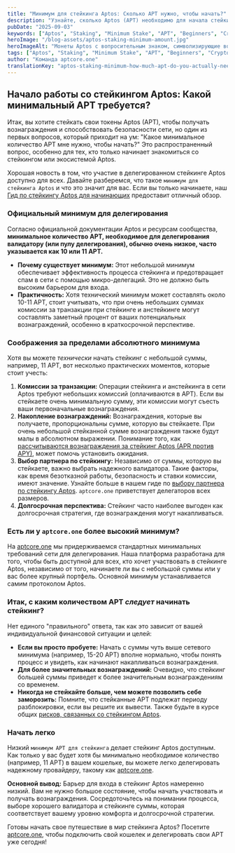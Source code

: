 ```yaml
---
title: "Минимум для стейкинга Aptos: Сколько APT нужно, чтобы начать?"
description: "Узнайте, сколько Aptos (APT) необходимо для начала стейкинга и получения вознаграждений. Изучите официальные требования и практические советы для новичков."
pubDate: "2025-09-03"
keywords: ["Aptos", "Staking", "Minimum Stake", "APT", "Beginners", "Crypto Staking", "aptcore.one"]
heroImage: "/blog-assets/aptos-staking-minimum-amount.jpg"
heroImageAlt: "Монеты Aptos с вопросительным знаком, символизирующие вопрос о минимальном количестве APT для стейкинга"
tags: ["Aptos", "Staking", "Minimum Stake", "APT", "Beginners", "Crypto Staking", "aptcore.one"]
author: "Команда aptcore.one"
translationKey: "aptos-staking-minimum-how-much-apt-do-you-actually-need-to-start"
---
```


## Начало работы со стейкингом Aptos: Какой минимальный APT требуется?

Итак, вы хотите стейкать свои токены Aptos (APT), чтобы получать вознаграждения и способствовать безопасности сети, но один из первых вопросов, который приходит на ум: "Какое минимальное количество APT мне нужно, чтобы начать?" Это распространенный вопрос, особенно для тех, кто только начинает знакомиться со стейкингом или экосистемой Aptos.

Хорошая новость в том, что участие в делегированном стейкинге Aptos доступно для всех. Давайте разберемся, что такое `минимум для стейкинга Aptos` и что это значит для вас. Если вы только начинаете, наш [Гид по стейкингу Aptos для начинающих](/blog/ru/rukovodstvo-dlya-nachinayushchih-po-stejkingu-aptos-apt-na-aptcore-one) предоставит отличный обзор.

### Официальный минимум для делегирования

Согласно официальной документации Aptos и ресурсам сообщества, **минимальное количество APT, необходимое для делегирования валидатору (или пулу делегирования), обычно очень низкое, часто указывается как 10 или 11 APT.**

* **Почему существует минимум:** Этот небольшой минимум обеспечивает эффективность процесса стейкинга и предотвращает спам в сети с помощью микро-делегаций. Это не должно быть высоким барьером для входа.
* **Практичность:** Хотя технический минимум может составлять около 10-11 APT, стоит учитывать, что при очень небольших суммах комиссии за транзакции при стейкинге и анстейкинге могут составлять заметный процент от ваших потенциальных вознаграждений, особенно в краткосрочной перспективе.

### Соображения за пределами абсолютного минимума

Хотя вы можете *технически* начать стейкинг с небольшой суммы, например, 11 APT, вот несколько практических моментов, которые стоит учесть:

1. **Комиссии за транзакции:** Операции стейкинга и анстейкинга в сети Aptos требуют небольших комиссий (оплачиваются в APT). Если вы стейкаете очень минимальную сумму, эти комиссии могут съесть ваши первоначальные вознаграждения.
2. **Накопление вознаграждений:** Вознаграждения, которые вы получаете, пропорциональны сумме, которую вы стейкаете. При очень небольшой стейканной сумме вознаграждения также будут малы в абсолютном выражении. Понимание того, как [рассчитываются вознаграждения за стейкинг Aptos (APR против APY)](/blog/ru/nagrady-za-steking-aptos-raznica-mezhdu-apr-i-apy-i-kak-ih-pokazyvaet-aptcore-one), может помочь установить ожидания.
3. **Выбор партнера по стейкингу:** Независимо от суммы, которую вы стейкаете, важно выбрать надежного валидатора. Такие факторы, как время безотказной работы, безопасность и ставки комиссии, имеют значение. Узнайте больше в нашем гиде по [выбору партнера по стейкингу Aptos](/blog/ru/vybor-partnera-dlya-stejkinga-aptos-maksimizirujte-nagrady-i-bezopasnost-s-aptcore-one). `aptcore.one` приветствует делегаторов всех размеров.
4. **Долгосрочная перспектива:** Стейкинг часто наиболее выгоден как долгосрочная стратегия, где вознаграждения могут накапливаться.

### Есть ли у `aptcore.one` более высокий минимум?

На [aptcore.one](https://aptcore.one) мы придерживаемся стандартных минимальных требований сети для делегирования. Наша платформа разработана для того, чтобы быть доступной для всех, кто хочет участвовать в стейкинге Aptos, независимо от того, начинаете ли вы с небольшой суммы или у вас более крупный портфель. Основной минимум устанавливается самим протоколом Aptos.

### Итак, с каким количеством APT *следует* начинать стейкинг?

Нет единого "правильного" ответа, так как это зависит от вашей индивидуальной финансовой ситуации и целей:

* **Если вы просто пробуете:** Начать с суммы чуть выше сетевого минимума (например, 15-20 APT) вполне нормально, чтобы понять процесс и увидеть, как начинают накапливаться вознаграждения.
* **Для более значительных вознаграждений:** Очевидно, что стейкинг большей суммы приведет к более значительным вознаграждениям со временем.
* **Никогда не стейкайте больше, чем можете позволить себе заморозить:** Помните, что стейканные APT подлежат периоду разблокировки, если вы решите их вывести. Также будьте в курсе общих [рисков, связанных со стейкингом Aptos](/blog/ru/riski-stekinga-aptos-ponyatnoe-rukovodstvo-po-ih-snizheniyu).

### Начать легко

Низкий `минимум APT для стейкинга` делает стейкинг Aptos доступным. Как только у вас будет хотя бы минимально необходимое количество (например, 11 APT) в вашем кошельке, вы можете легко делегировать надежному провайдеру, такому как [aptcore.one](https://aptcore.one).

**Основной вывод:**
Барьер для входа в стейкинг Aptos намеренно низкий. Вам не нужно большое состояние, чтобы начать участвовать и получать вознаграждения. Сосредоточьтесь на понимании процесса, выборе хорошего валидатора и стейкинге суммы, которая соответствует вашему уровню комфорта и долгосрочной стратегии.

Готовы начать свое путешествие в мир стейкинга Aptos? Посетите [aptcore.one](https://aptcore.one), чтобы подключить свой кошелек и делегировать свои APT уже сегодня!